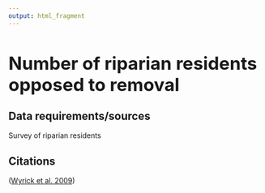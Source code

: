 ```yaml
---
output: html_fragment
---
```


<style type="text/css">
  h1{
  font-size: 2.5em;
}
</style>

# Number of riparian residents opposed to removal

## Data requirements/sources
Survey of riparian residents

## Citations
([Wyrick et al. 2009](https://doi.org/10.1016/j.jenvman.2008.07.027){target="_blank"})